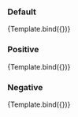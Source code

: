 
<Meta title="Text/Text" component={Text}/>

### Default
<Canvas>
    <Story name="default" args={{children: "text"}}>
        {Template.bind({})}
    </Story>
</Canvas>

### Positive
<Canvas>
  <Story name="positive" args={{children: "text", mode: "positive"}}>
    {Template.bind({})}
  </Story>
</Canvas>

### Negative
<Canvas>
  <Story name="negative" args={{children: "text", mode: "negative"}}>
    {Template.bind({})}
  </Story>
</Canvas>
